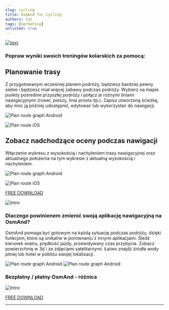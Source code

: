 ```yaml
---
slug: cycling
title: OsmAnd for Cycling
authors: tat
tags: [marketing]
unlisted: true
---
```




[![text](./cycling_promo.jpg)](https://osmand.net/apps/)

### Popraw wyniki swoich treningów kolarskich za pomocą:

## Planowanie trasy

Z przygotowanym wcześniej planem podróży, będziesz bardziej pewny siebie i będziesz miał więcej zabawy podczas podróży.
Wybierz na mapie punkty pośrednie przyszłej podróży i połącz je różnymi liniami nawigacyjnymi (rower, pieszy, linia prosta itp.). Zapisz utworzoną ścieżkę, aby móc ją później udostępnić, edytować lub wykorzystać do nawigacji.

<Tabs groupId="operating-systems">


<TabItem value="android" label="Android">

![Plan route graph Android](@site/static/img/settings/plan_route_graph_android.png)

</TabItem>

<TabItem value="ios" label="iOS">

![Plan route iOS](@site/static/img/settings/plan_route_ios.png)

</TabItem>

</Tabs>

## Zobacz nadchodzące oceny podczas nawigacji

Włączenie wykresu z wysokością i nachyleniem trasy nawigacyjnej oraz aktualnego położenia na tym wykresie z aktualną wysokością i nachyleniem.

<Tabs groupId="operating-systems">


<TabItem value="android" label="Android">

![Plan route graph Android](@site/static/img/settings/plan_route_graph_android.png)

</TabItem>

<TabItem value="ios" label="iOS">

![Plan route iOS](@site/static/img/settings/plan_route_ios.png)

</TabItem>

</Tabs>

<div class="promobutton">
    <a class="button--black" href='https://osmand.net/apps/'>FREE DOWNLOAD</a>
</div>


![Intro](./polish2.jpg)


### Dlaczego powinienem zmienić swoją aplikację nawigacyjną na OsmAnd?

OsmAnd pomaga być gotowym na każdą sytuację podczas podróży, dzięki funkcjom, które są unikalne w porównaniu z innymi aplikacjami.
Śledź kierunek wiatru, prędkość jazdy, przewidywany czas przybycia. 
Zobacz powierzchnię w 3d i ze zdjęciami satelitarnymi. 
Łatwo znajdź źródła wody pitnej lub hotel w pobliżu swojej lokalizacji. 

![Plan route graph Android](@site/static/img/settings/plan_route_graph_android.png) ![Plan route graph Android](@site/static/img/settings/plan_route_graph_android.png)


### Bezpłatny / płatny OsmAnd - różnica

![Intro](./freepro2.png)

<div class="promobutton">
    <a class="button--black" href='https://osmand.net/apps/'>FREE DOWNLOAD</a>
</div>


_________________________________________________

<LinksSocial/>
<LinksTelegram/>
<AppleStore/>
<AndroidStore/>
